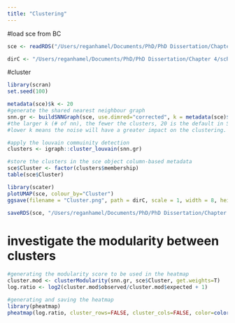 ```yaml
---
title: "Clustering"
---
```


#load sce from BC
```r
sce <- readRDS("/Users/reganhamel/Documents/PhD/PhD Dissertation/Chapter 4/scRNAseq/4. BC/sce_postBC.RDS")

dirC <- "/Users/reganhamel/Documents/PhD/PhD Dissertation/Chapter 4/scRNAseq/5. Clustering/"
```

#cluster
```r
library(scran)
set.seed(100)

metadata(sce)$k <- 20
#generate the shared nearest neighbour graph
snn.gr <- buildSNNGraph(sce, use.dimred="corrected", k = metadata(sce)$k, type="jaccard") #k ranges from 5-100
#the larger k (# of nn), the fewer the clusters, 20 is the default in Seurat, 10 in scran
#lower k means the noise will have a greater impact on the clustering. Larger values are computationally expensive 

#apply the louvain commuinity detection
clusters <- igraph::cluster_louvain(snn.gr) 

#store the clusters in the sce object column-based metadata
sce$Cluster <- factor(clusters$membership)
table(sce$Cluster)
```

```r
library(scater)
plotUMAP(sce, colour_by="Cluster")
ggsave(filename = "Cluster.png", path = dirC, scale = 1, width = 8, height = 8,  dpi = 300, limitsize = TRUE)

```

```r
saveRDS(sce, "/Users/reganhamel/Documents/PhD/PhD Dissertation/Chapter 4/scRNAseq/5. Clustering/sce.RDS")
```

# investigate the modularity between clusters
```r
#generating the modularity score to be used in the heatmap
cluster.mod <- clusterModularity(snn.gr, sce$Cluster, get.weights=T)
log.ratio <- log2(cluster.mod$observed/cluster.mod$expected + 1)

#generating and saving the heatmap
library(pheatmap)
pheatmap(log.ratio, cluster_rows=FALSE, cluster_cols=FALSE, color=colorRampPalette(c("white", "#7A0177"))(100), filename = paste0(dirC, "modularity.png"), width = 5, height = 4)
```


